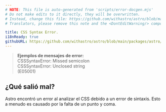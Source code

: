 ```yaml
---
# NOTE: This file is auto-generated from 'scripts/error-docgen.mjs'
# Do not make edits to it directly, they will be overwritten.
# Instead, change this file: https://github.com/withastro/astro/blob/main/packages/astro/src/core/errors/errors-data.ts
# Translators, please remove this note and the <DontEditWarning/> component.

title: CSS Syntax Error.
i18nReady: true
githubURL: https://github.com/withastro/astro/blob/main/packages/astro/src/core/errors/errors-data.ts
---
```


> **Ejemplos de mensajes de error:**<br/>
CSSSyntaxError: Missed semicolon<br/>
CSSSyntaxError: Unclosed string<br/> (E05001)

## ¿Qué salió mal?

Astro encontró un error al analizar el CSS debido a un error de sintaxis. Esto a menudo es causado por la falta de un punto y coma.
